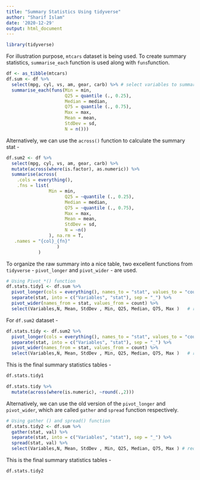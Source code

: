 ```yaml
---
title: "Summary Statistics Using tidyverse"
author: "Sharif Islam"
date: '2020-12-29'
output: html_document
---
```


<style type="text/css">

h1.title {
  font-size: 38px;
  color: DarkRed;
  text-align: center;
}
h4.author { /* Header 4 - and the author and data headers use this too  */
    font-size: 18px;
  font-family: "Times New Roman", Times, serif;
  color: DarkBlack;
  text-align: center;
}
h4.date { /* Header 4 - and the author and data headers use this too  */
  font-size: 18px;
  font-family: "Times New Roman", Times, serif;
  color: DarkBlue;
  text-align: center;
}
</style>

```r
library(tidyverse)
```

For illustration purpose, `mtcars` dataset is being used. To create summary statistics, `summarise_each` function is used along with `funs`function. 

```r
df <- as_tibble(mtcars)
df.sum <- df %>%
  select(mpg, cyl, vs, am, gear, carb) %>% # select variables to summarise
  summarise_each(funs(Min = min, 
                      Q25 = quantile (., 0.25), 
                      Median = median, 
                      Q75 = quantile (., 0.75), 
                      Max = max,
                      Mean = mean, 
                      StdDev = sd,
                      N = n())) 
```

Alternatively, we can use the `across()` function to calculate the summary stat - 

```r
df.sum2 <- df %>%
  select(mpg, cyl, vs, am, gear, carb) %>% 
  mutate(across(where(is.factor), as.numeric)) %>% 
  summarise(across(
    .cols = everything(), 
    .fns = list(
                Min = min, 
                      Q25 = ~quantile (., 0.25), 
                      Median = median, 
                      Q75 = ~quantile (., 0.75), 
                      Max = max,
                      Mean = mean, 
                      StdDev = sd,
                      N = ~n()
                ), na.rm = T,
   .names = "{col}_{fn}"
                   )
            )
```

To organize the raw summary into a nice table, two excellent functions from `tidyverse` - `pivot_longer` and `pivot_wider` - are used. 

```r
# Using Pivot_*() function 
df.stats.tidy1 <- df.sum %>% 
  pivot_longer(cols = everything(), names_to = "stat", values_to = "count") %>%
  separate(stat, into = c("Variables", "stat"), sep = "_") %>%
  pivot_wider(names_from = stat, values_from = count) %>%
  select(Variables,N, Mean, StdDev , Min, Q25, Median, Q75, Max )   # reorder columns
```

For `df.sum2` dataset - 

```r
df.stats.tidy <- df.sum2 %>% 
  pivot_longer(cols = everything(), names_to = "stat", values_to = "count") %>%
  separate(stat, into = c("Variables", "stat"), sep = "_") %>%
  pivot_wider(names_from = stat, values_from = count) %>%
  select(Variables,N, Mean, StdDev , Min, Q25, Median, Q75, Max )   # reorder columns
```

This is the final summary statistics tables - 

```r
df.stats.tidy1
```

```r
df.stats.tidy %>% 
  mutate(across(where(is.numeric), ~round(.,2)))
```


Alternatively, we can use the old version of the `pivot_longer` and `pivot_wider`, which are called `gather` and `spread` function respectively. 

```r
# Using gather () and spread() function 
df.stats.tidy2 <- df.sum %>% 
  gather(stat, val) %>%
  separate(stat, into = c("Variables", "stat"), sep = "_") %>%
  spread(stat, val) %>%
  select(Variables,N, Mean, StdDev , Min, Q25, Median, Q75, Max ) # reorder columns
```


This is the final summary statistics tables - 

```r
df.stats.tidy2
```

